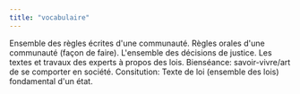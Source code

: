 ```yaml
---
title: "vocabulaire"
---
```


<CardGroup cols={2}>
  <Card title="La loi" icon="square-1">
    Ensemble des règles écrites d'une communauté.
  </Card>
  <Card title="La coutume" icon="square-1">
    Règles orales d'une communauté (façon de faire).
  </Card>
  <Card title="La jurisprudence" icon="square-1">
    L'ensemble des décisions de justice.
  </Card>
  <Card title="La doctrine" icon="square-1">
    Les textes et travaux des experts à propos des lois.
  </Card>
</CardGroup>

<Info>
    Bienséance: savoir-vivre/art de se comporter en société.
</Info>

<Info>
    Consitution: Texte de loi (ensemble des lois) fondamental d'un état.
</Info>